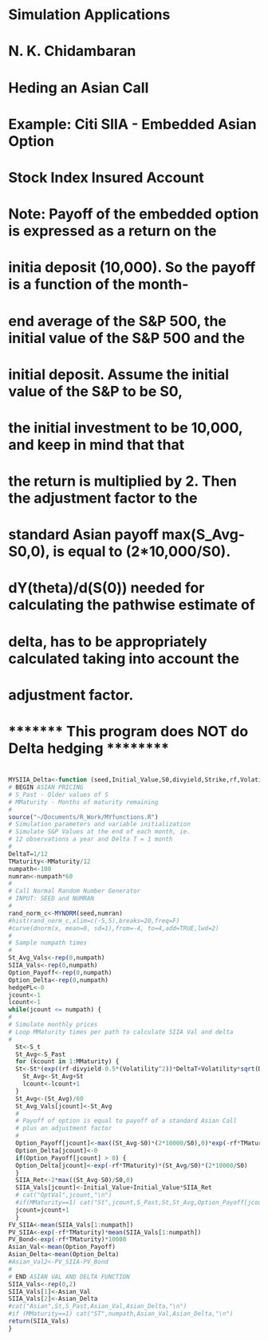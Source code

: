 # Simulation Applications
# N. K. Chidambaran
#
# Heding an Asian Call
# Example: Citi SIIA - Embedded Asian Option
#
# Stock Index Insured Account
#
# Note: Payoff of the embedded option is expressed as a return on the
# initia deposit (10,000).  So the payoff is a function of the month-
# end average of the S&P 500, the initial value of the S&P 500 and the
# initial deposit. Assume the initial value of the S&P to be S0,
# the initial investment to be 10,000, and keep in mind that that
# the return is multiplied by 2.  Then the adjustment factor to the 
# standard Asian payoff max(S_Avg-S0,0), is equal to (2*10,000/S0).
#
# dY(theta)/d(S(0)) needed for calculating the pathwise estimate of
# delta, has to be appropriately calculated taking into account the 
# adjustment factor.
# 
# ******* This program does NOT do Delta hedging ********
#
```r
MYSIIA_Delta<-function (seed,Initial_Value,S0,divyield,Strike,rf,Volatility,MMaturity,S_Past,S_t){
# BEGIN ASIAN PRICING
# S_Past - Older values of S
# MMaturity - Months of maturity remaining
#
source("~/Documents/R_Work/MYfunctions.R")
# Simulation parameters and variable initialization
# Simulate S&P Values at the end of each month, ie.
# 12 observations a year and Delta T = 1 month
#
DeltaT=1/12
TMaturity<-MMaturity/12
numpath<-100
numran<-numpath*60
#
# Call Normal Random Number Generator
# INPUT: SEED and NUMRAN
#
rand_norm_c<-MYNORM(seed,numran)
#hist(rand_norm_c,xlim=c(-5,5),breaks=20,freq=F)
#curve(dnorm(x, mean=0, sd=1),from=-4, to=4,add=TRUE,lwd=2)
#
# Sample numpath times
#
St_Avg_Vals<-rep(0,numpath)
SIIA_Vals<-rep(0,numpath)
Option_Payoff<-rep(0,numpath)
Option_Delta<-rep(0,numpath)
hedgePL<-0
jcount<-1
lcount<-1
while(jcount <= numpath) {
#
# Simulate monthly prices
# Loop MMaturity times per path to calculate SIIA Val and delta
#
  St<-S_t
  St_Avg<-S_Past
  for (kcount in 1:MMaturity) {
  St<-St*(exp((rf-divyield-0.5*(Volatility^2))*DeltaT+Volatility*sqrt(DeltaT)*rand_norm_c[lcount]))
    St_Avg<-St_Avg+St
    lcount<-lcount+1
  }
  St_Avg<-(St_Avg)/60
  St_Avg_Vals[jcount]<-St_Avg
  #
  # Payoff of option is equal to payoff of a standard Asian Call
  # plus an adjustment factor
  #
  Option_Payoff[jcount]<-max((St_Avg-S0)*(2*10000/S0),0)*exp(-rf*TMaturity)
  Option_Delta[jcount]<-0
  if(Option_Payoff[jcount] > 0) {
  Option_Delta[jcount]<-exp(-rf*TMaturity)*(St_Avg/S0)*(2*10000/S0)
  }
  SIIA_Ret<-2*max((St_Avg-S0)/S0,0)
  SIIA_Vals[jcount]<-Initial_Value+Initial_Value*SIIA_Ret
  # cat("OptVal",jcount,"\n")
  #if(MMaturity==1) cat("St",jcount,S_Past,St,St_Avg,Option_Payoff[jcount],Option_Delta[jcount],"\n")
  jcount=jcount+1
  }
FV_SIIA<-mean(SIIA_Vals[1:numpath])
PV_SIIA<-exp(-rf*TMaturity)*mean(SIIA_Vals[1:numpath])
PV_Bond<-exp(-rf*TMaturity)*10000
Asian_Val<-mean(Option_Payoff)
Asian_Delta<-mean(Option_Delta)
#Asian_Val2<-PV_SIIA-PV_Bond
#
# END ASIAN VAL AND DELTA FUNCTION
SIIA_Vals<-rep(0,2)
SIIA_Vals[1]<-Asian_Val
SIIA_Vals[2]<-Asian_Delta
#cat("Asian",St,S_Past,Asian_Val,Asian_Delta,"\n")
#if (MMaturity==1) cat("ST",numpath,Asian_Val,Asian_Delta,"\n")
return(SIIA_Vals)
}
```

